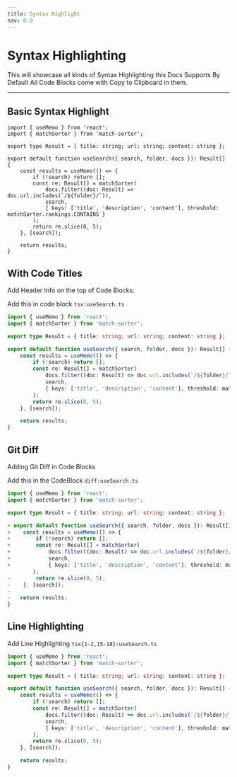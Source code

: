 ```yaml
---
title: Syntax Highlight
nav: 0.9
---
```


# Syntax Highlighting

This will showcase all kinds of Syntax Highlighting this Docs Supports
By Default All Code Blocks come with Copy to Clipboard in them.

---

## Basic Syntax Highlight

```tsx
import { useMemo } from 'react';
import { matchSorter } from 'match-sorter';

export type Result = { title: string; url: string; content: string };

export default function useSearch({ search, folder, docs }): Result[] {
    const results = useMemo(() => {
        if (!search) return [];
        const re: Result[] = matchSorter(
            docs.filter((doc: Result) => doc.url.includes(`/${folder}/`)),
            search,
            { keys: ['title', 'description', 'content'], threshold: matchSorter.rankings.CONTAINS }
        );
        return re.slice(0, 5);
    }, [search]);

    return results;
}
```

## With Code Titles

Add Header Info on the top of Code Blocks:

Add this in code block `tsx:useSearch.ts`

```tsx:useSearch.ts
import { useMemo } from 'react';
import { matchSorter } from 'match-sorter';

export type Result = { title: string; url: string; content: string };

export default function useSearch({ search, folder, docs }): Result[] {
    const results = useMemo(() => {
        if (!search) return [];
        const re: Result[] = matchSorter(
            docs.filter((doc: Result) => doc.url.includes(`/${folder}/`)),
            search,
            { keys: ['title', 'description', 'content'], threshold: matchSorter.rankings.CONTAINS }
        );
        return re.slice(0, 5);
    }, [search]);

    return results;
}
```

## Git Diff

Adding Git Diff in Code Blocks

Add this in the CodeBlock `diff:useSearch.ts`

```diff:useSearch.ts
import { useMemo } from 'react';
import { matchSorter } from 'match-sorter';

export type Result = { title: string; url: string; content: string };

+ export default function useSearch({ search, folder, docs }): Result[] {
+    const results = useMemo(() => {
+        if (!search) return [];
+        const re: Result[] = matchSorter(
+            docs.filter((doc: Result) => doc.url.includes(`/${folder}/`)),
+            search,
+            { keys: ['title', 'description', 'content'], threshold: matchSorter.rankings.CONTAINS }
        );
-        return re.slice(0, 5);
-    }, [search]);
-
-   return results;
}
```

## Line Highlighting

Add Line Highlighting `tsx{1-2,15-18}:useSearch.ts`

```tsx{1-2,15-18}:useSearch.ts
import { useMemo } from 'react';
import { matchSorter } from 'match-sorter';

export type Result = { title: string; url: string; content: string };

export default function useSearch({ search, folder, docs }): Result[] {
    const results = useMemo(() => {
        if (!search) return [];
        const re: Result[] = matchSorter(
            docs.filter((doc: Result) => doc.url.includes(`/${folder}/`)),
            search,
            { keys: ['title', 'description', 'content'], threshold: matchSorter.rankings.CONTAINS }
        );
        return re.slice(0, 5);
    }, [search]);

    return results;
}
```
